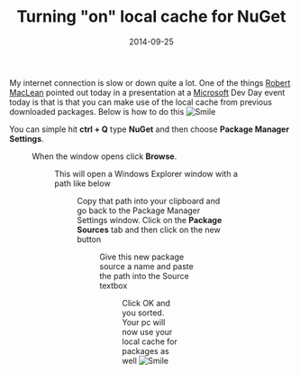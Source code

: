 ﻿---
title: 'Turning "on" local cache for NuGet'
date: 2014-09-25
tags: ['Visual Studio', 'NuGet']
draft: false
summary: 'My internet connection is slow or down quite a lot. One of the things Robert MacLean pointed out today in a presentation at a Microsoft Dev Day event today is that is that you can make use of the local cache from previous downloaded packages. Below is how to do this'
---


My internet connection is slow or down quite a lot. One of the things [Robert MacLean](https://twitter.com/i/discover) pointed out today in a presentation at a [Microsoft](http://www.microsoft.com) Dev Day event today is that is that you can make use of the local cache from previous downloaded packages. Below is how to do this ![Smile](https://gordonbeeming.com/images/emoticons/smile.svg)
 
You can simple hit **ctrl + Q** type **NuGet** and then choose **Package Manager Settings**.
 
<Figure key="/images/f6a11ca16cd342f9a4b32f4ece04be82.png" src="/images/f6a11ca16cd342f9a4b32f4ece04be82.png" alt="Visual Studio Quick Launch for NuGet Package Manager Settings" width="0" height="0" caption="Accessing NuGet Package Manager Settings via Quick Launch" />
 
When the window opens click **Browse**.
 
<Figure key="/images/7cf8788e7766407798697db9990cdbb3.png" src="/images/7cf8788e7766407798697db9990cdbb3.png" alt="NuGet Package Manager Settings window with Browse button" width="0" height="0" caption="NuGet Package Manager Settings - General tab with Browse button" />
 
This will open a Windows Explorer window with a path like below
 
<Figure key="/images/9c487d7fb37a46c294bb1da34ec6cc94.png" src="/images/9c487d7fb37a46c294bb1da34ec6cc94.png" alt="Windows Explorer showing NuGet cache path" width="0" height="0" caption="Windows Explorer open at the NuGet local cache path" />
 
Copy that path into your clipboard and go back to the Package Manager Settings window. Click on the **Package Sources** tab and then click on the new button
 
<Figure key="/images/0c33cc646eb14e5888e7a098afe4d782.png" src="/images/0c33cc646eb14e5888e7a098afe4d782.png" alt="NuGet Package Manager Settings - Package Sources tab" width="0" height="0" caption="NuGet Package Manager Settings - Package Sources tab with Add button" />
 
Give this new package source a name and paste the path into the Source textbox
 
<Figure key="/images/f053b5f225e04774b1f7e1d1aa953a4f.png" src="/images/f053b5f225e04774b1f7e1d1aa953a4f.png" alt="Adding NuGet local cache as a package source" width="0" height="0" caption="Configuring the local NuGet cache as a new package source" />
 
Click OK and you sorted. Your pc will now use your local cache for packages as well ![Smile](https://gordonbeeming.com/images/emoticons/smile.svg)


